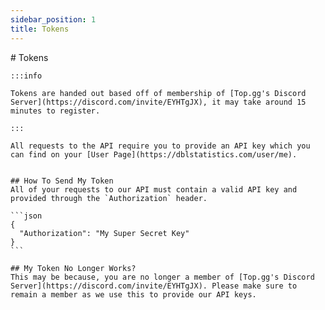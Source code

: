 ```yaml
---
sidebar_position: 1
title: Tokens
---
```


<article className="prose max-w-full">
    # Tokens
    
    :::info
    
    Tokens are handed out based off of membership of [Top.gg's Discord Server](https://discord.com/invite/EYHTgJX), it may take around 15 minutes to register.
    
    :::
    
    All requests to the API require you to provide an API key which you can find on your [User Page](https://dblstatistics.com/user/me).
    
    
    ## How To Send My Token
    All of your requests to our API must contain a valid API key and provided through the `Authorization` header.
    
    ```json
    {
      "Authorization": "My Super Secret Key"
    }
    ```
    
    ## My Token No Longer Works?
    This may be because, you are no longer a member of [Top.gg's Discord Server](https://discord.com/invite/EYHTgJX). Please make sure to remain a member as we use this to provide our API keys. 
</article>